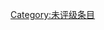 {{Articles by Quality| topic=军事|project=军事|format=TOC}}
{{Wikipedia category}}
{{emptycat}}

[[Category:未评级条目|Category:未评级条目]]